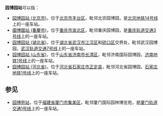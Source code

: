 '''园博园站'''可以指：
*[[园博园站_(北京市)|园博园站 (北京市)]]，位于[[北京市|北京市]][[丰台区|丰台区]]，毗邻北京园博园，是[[北京地铁|北京地铁]][[北京地铁14号线|14号线]]上的一座车站。
*[[園博園站_(重慶市)|園博園站 (重慶市)]]，位于[[重庆市|重庆市]][[渝北区|渝北区]]，毗邻重庆园博园，是[[重庆轨道交通|重庆轨道交通]][[重庆轨道交通3号线|3号线]]上的一座车站。
*[[园博园站_(湖北省)|园博园站 (湖北省)]]，位于[[湖北省|湖北省]][[武汉市|武汉市]][[江汉区|江汉区]]和[[硚口区|硚口区]]交界处，毗邻武汉园博园，[[武汉地铁|武汉轨道交通]][[武汉轨道交通7号线|7号线]]上的一座车站。
*[[园博园站_(山东省)|园博园站 (山东省)]]，位于[[山东省|山东省]][[济南市|济南市]][[长清区|长清区]]，毗邻济南国际园博园，[[济南地铁|济南地铁]][[济南轨道交通1号线|1号线]]上的一座车站。
*[[园博园站_(河北省)|园博园站 (河北省)]]，位于[[河北省|河北省]][[石家庄市|石家庄市]][[正定县|正定县]]，毗邻河北省园博园，[[石家庄地铁|石家庄地铁]][[石家庄地铁1号线|1号线]]上的一座车站。

==参见==
*[[园博苑站|园博苑站]]，位于[[福建省|福建省]][[厦门市|厦门市]][[集美区|集美区]]，毗邻厦门国际园林博览苑，是[[厦门轨道交通|厦门轨道交通]][[厦门轨道交通1号线|1号线]]上的一座车站。

{{disambig|cat=四字车站名消歧义|YuanBoYuan}}